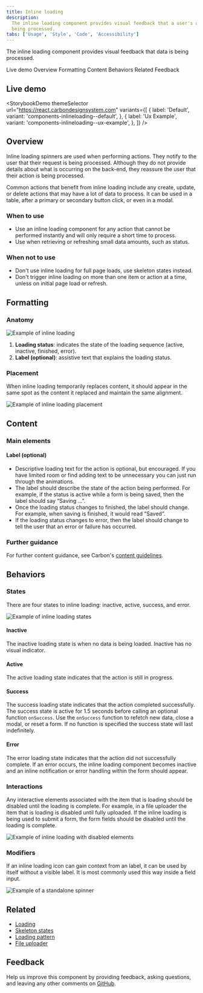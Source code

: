 ```yaml
---
title: Inline loading
description:
  The inline loading component provides visual feedback that a user's action is
  being processed.
tabs: ['Usage', 'Style', 'Code', 'Accessibility']
---
```



<PageDescription>

The inline loading component provides visual feedback that data is being
processed.

</PageDescription>

<AnchorLinks>

<AnchorLink>Live demo</AnchorLink>
<AnchorLink>Overview</AnchorLink>
<AnchorLink>Formatting</AnchorLink>
<AnchorLink>Content</AnchorLink>
<AnchorLink>Behaviors</AnchorLink>
<AnchorLink>Related</AnchorLink>
<AnchorLink>Feedback</AnchorLink>

</AnchorLinks>

## Live demo

<StorybookDemo
  themeSelector
  url="https://react.carbondesignsystem.com"
  variants={[
    {
      label: 'Default',
      variant: 'components-inlineloading--default',
    },
    {
      label: 'Ux Example',
      variant: 'components-inlineloading--ux-example',
    },
  ]}
/>

<A11yStatus layout="cards" components="Inline loading" />

## Overview

Inline loading spinners are used when performing actions. They notify to the
user that their request is being processed. Although they do not provide details
about what is occurring on the back-end, they reassure the user that their
action is being processed.

Common actions that benefit from inline loading include any create, update, or
delete actions that may have a lot of data to process. It can be used in a
table, after a primary or secondary button click, or even in a modal.

### When to use

- Use an inline loading component for any action that cannot be performed
  instantly and will only require a short time to process.
- Use when retrieving or refreshing small data amounts, such as status.

### When not to use

- Don't use inline loading for full page loads, use skeleton states instead.
- Don't trigger inline loading on more than one item or action at a time, unless
  on initial page load or refresh.

## Formatting

### Anatomy

<Row>
<Column colLg={8}>

![Example of inline loading](images/inline-loading-anatomy.png)

</Column>
</Row>

1. **Loading status**: indicates the state of the loading sequence (active,
   inactive, finished, error).
2. **Label (optional)**: assistive text that explains the loading status.

### Placement

When inline loading temporarily replaces content, it should appear in the same
spot as the content it replaced and maintain the same alignment.

<Row>
<Column colLg={8}>

![Example of inline loading placement](images/inline-loading-alignment.png)

</Column>
</Row>

## Content

### Main elements

#### Label (optional)

- Descriptive loading text for the action is optional, but encouraged. If you
  have limited room or find adding text to be unnecessary you can just run
  through the animations.
- The label should describe the state of the action being performed. For
  example, if the status is active while a form is being saved, then the label
  should say “Saving ...”.
- Once the loading status changes to finished, the label should change. For
  example, when saving is finished, it would read “Saved”.
- If the loading status changes to error, then the label should change to tell
  the user that an error or failure has occurred.

### Further guidance

For further content guidance, see Carbon's
[content guidelines](/guidelines/content/overview).

## Behaviors

### States

There are four states to inline loading: inactive, active, success, and error.

<Row>
<Column colLg={8}>

![Example of inline loading states](images/inline-loading-states.png)

</Column>
</Row>

#### Inactive

The inactive loading state is when no data is being loaded. Inactive has no
visual indicator.

#### Active

The active loading state indicates that the action is still in progress.

#### Success

The success loading state indicates that the action completed successfully. The
success state is active for 1.5 seconds before calling an optional function
`onSuccess`. Use the `onSuccess` function to refetch new data, close a modal, or
reset a form. If no function is specified the success state will last
indefinitely.

#### Error

The error loading state indicates that the action did not successfully complete.
If an error occurs, the inline loading component becomes inactive and an inline
notification or error handling within the form should appear.

### Interactions

Any interactive elements associated with the item that is loading should be
disabled until the loading is complete. For example, in a file uploader the item
that is loading is disabled until fully uploaded. If the inline loading is being
used to submit a form, the form fields should be disabled until the loading is
complete.

<Row>
<Column colLg={8}>

![Example of inline loading with disabled elements](images/inline-loading-interactions.png)

</Column>
</Row>

### Modifiers

If an inline loading icon can gain context from an label, it can be used by
itself without a visible label. It is most commonly used this way inside a field
input.

<Row>
<Column colLg={8}>

![Example of a standalone spinner](images/inline-loading-modifier.png)

</Column>
</Row>

## Related

- [Loading](/components/loading/usage)
- [Skeleton states](https://www.carbondesignsystem.com/patterns/loading-pattern#skeleton-states)
- [Loading pattern](/patterns/loading-pattern)
- [File uploader](/components/file-uploader/usage)

## Feedback

Help us improve this component by providing feedback, asking questions, and
leaving any other comments on
[GitHub](https://github.com/carbon-design-system/carbon-website/issues/new?assignees=&labels=feedback&template=feedback.md).
